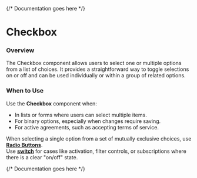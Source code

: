 

<Meta of={CheckboxStories} />

{/* Documentation goes here */}

# Checkbox

### Overview
The Checkbox component allows users to select one or multiple options from a list of choices. It provides a straightforward way to toggle selections on or off and can be used individually or within a group of related options.

### When to Use

Use the **Checkbox** component when:

- In lists or forms where users can select multiple items.
- For binary options, especially when changes require saving.
- For active agreements, such as accepting terms of service.

When selecting a single option from a set of mutually exclusive choices, use **[Radio Buttons](https://mparticle.github.io/aquarium/?path=/story/components-data-entry-radio--primary)**.  
Use **[switch](https://mparticle.github.io/aquarium/?path=/story/components-data-entry-switch--primary)** for cases like activation, filter controls, or subscriptions where there is a clear "on/off" state.

{/* Documentation goes here */}

<Canvas meta={CheckboxStories.default} />
